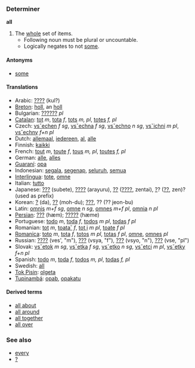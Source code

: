 ===Determiner===
'''all'''

# The [[whole]] set of items.
#* Following noun must be plural or uncountable.
#* Logically negates to not [[some]].

====Antonyms====
*[[some]]

====Translations====
*Arabic: [[????]] (kul?)
*[[Breton]]: [[holl]], an [[holl]]
*Bulgarian: [[??????]] ''pl''
*[[Catalan]]: [[tot]] ''m'', [[tota]] ''f'', [[tots]] ''m, pl'', [[totes]] ''f, pl''
*Czech: [[vsˇechen]] ''f sg'', [[vsˇechna]] ''f sg'', [[vsˇechno]] ''n sg'', [[vsˇichni]] ''m pl'', [[vsˇechny]] ''f+n pl''
*Dutch: [[allemaal]], [[iedereen]], [[al]], [[alle]]
*Finnish: [[kaikki]]
*French: [[tout]] ''m'', [[toute]] ''f'', [[tous]] ''m, pl'', [[toutes]] ''f, pl''
*German: [[alle]], [[alles]]
*[[Guaraní]]: [[opa]]
*Indonesian: [[segala]], [[segenap]], [[seluruh]], [[semua]]
*[[Interlingua]]: [[tote]], [[omne]]
*Italian: [[tutto]]
*Japanese: [[???]] (subete), [[????]] (arayuru), [[??]] ([[????]], zentai), [[?]]? ([[??]], zen)? (used as prefix)
*Korean: [[?]] (da), [[??]] (moh-du); [[Hanja|???]], ?? (?? jeon-bu)
*Latin: [[omnis]] ''m+f sg'', [[omne]] ''n sg'', [[omnes]] ''m+f pl'', [[omnia]] ''n pl''
*[[Persian]]: [[???]] (hæm); [[?????]] (hæme)
*Portuguese: [[todo]] ''m'', [[toda]] ''f'', [[todos]] ''m'' ''pl'', [[todas]] ''f'' ''pl''
*Romanian: [[tot]] ''m'', [[toata˘]] ''f'', [[tot¸i]] ''m'' ''pl'', [[toate]] ''f'' ''pl''
*[[Romanica]]: [[toto]] ''m'', [[tota]] ''f'', [[totos]] ''m'' ''pl'', [[totas]] ''f'' ''pl'', [[omne]], [[omnes]] ''pl''
*Russian: [[????]] (ves', "m"), [[???]] (vsya, "f"), [[???]] (vsyo, "n"), [[???]] (vse, "pl")
*Slovak: [[vsˇetok]] ''m sg'', [[vsˇetka]] ''f sg'', [[vsˇetko]] ''n sg'', [[vsˇetci]] ''m pl'', [[vsˇetky]] ''f+n pl''
*Spanish: [[todo]] ''m'', [[toda]] ''f'', [[todos]] ''m, pl'', [[todas]] ''f, pl''
*Swedish: [[all]]
*[[Tok Pisin]]: [[olgeta]]
*[[Tupinambá]]: [[opab]], [[opakatu]]

====Derived terms====
*[[all about]]
*[[all around]]
*[[all together]]
*[[all over]]

===See also===
*[[every]]
*[[?]]